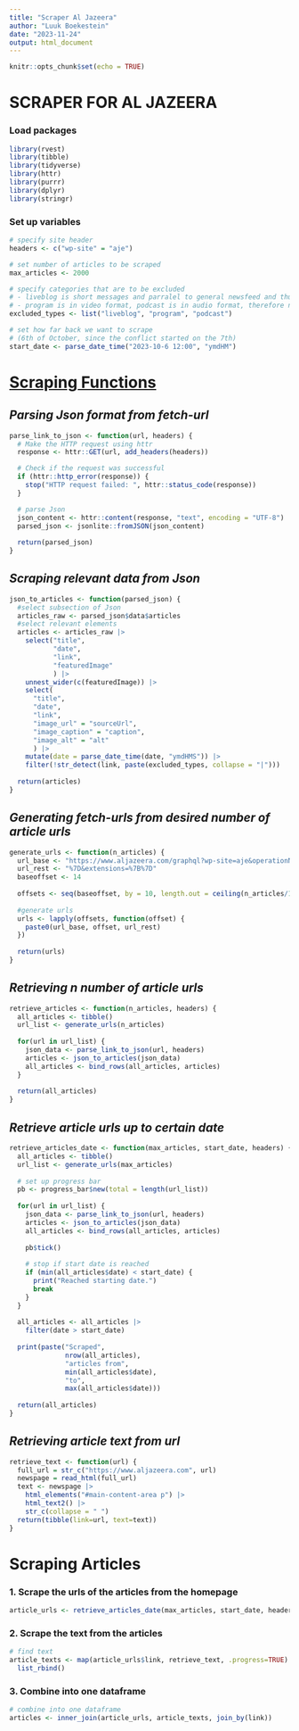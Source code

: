 ```yaml
---
title: "Scraper Al Jazeera"
author: "Luuk Boekestein"
date: "2023-11-24"
output: html_document
---
```


```r
knitr::opts_chunk$set(echo = TRUE)
```

# SCRAPER FOR AL JAZEERA

### Load packages

```r
library(rvest)
library(tibble)
library(tidyverse)
library(httr)
library(purrr)
library(dplyr)
library(stringr)
```

### Set up variables

```r
# specify site header
headers <- c("wp-site" = "aje")

# set number of articles to be scraped
max_articles <- 2000

# specify categories that are to be excluded
# - liveblog is short messages and parralel to general newsfeed and thus not useful
# - program is in video format, podcast is in audio format, therefore not useful
excluded_types <- list("liveblog", "program", "podcast")

# set how far back we want to scrape 
# (6th of October, since the conflict started on the 7th)
start_date <- parse_date_time("2023-10-6 12:00", "ymdHM")
```

# [Scraping Functions]{.underline}

## *Parsing Json format from fetch-url*

```r
parse_link_to_json <- function(url, headers) {
  # Make the HTTP request using httr
  response <- httr::GET(url, add_headers(headers))

  # Check if the request was successful
  if (httr::http_error(response)) {
    stop("HTTP request failed: ", httr::status_code(response))
  }

  # parse Json
  json_content <- httr::content(response, "text", encoding = "UTF-8")
  parsed_json <- jsonlite::fromJSON(json_content)
  
  return(parsed_json)
}
```

## *Scraping relevant data from Json*

```r
json_to_articles <- function(parsed_json) {
  #select subsection of Json
  articles_raw <- parsed_json$data$articles
  #select relevant elements
  articles <- articles_raw |> 
    select("title", 
           "date", 
           "link",
           "featuredImage"
           ) |>
    unnest_wider(c(featuredImage)) |>
    select(
      "title", 
      "date", 
      "link",
      "image_url" = "sourceUrl",
      "image_caption" = "caption",
      "image_alt" = "alt"
      ) |>
    mutate(date = parse_date_time(date, "ymdHMS")) |>
    filter(!str_detect(link, paste(excluded_types, collapse = "|")))
    
  return(articles)
}
```

## *Generating fetch-urls from desired number of article urls*

```r
generate_urls <- function(n_articles) {
  url_base <- "https://www.aljazeera.com/graphql?wp-site=aje&operationName=ArchipelagoAjeSectionPostsQuery&variables=%7B%22category%22%3A%22israel-palestine-conflict%22%2C%22categoryType%22%3A%22tags%22%2C%22postTypes%22%3A%5B%22blog%22%2C%22episode%22%2C%22opinion%22%2C%22post%22%2C%22video%22%2C%22external-article%22%2C%22gallery%22%2C%22podcast%22%2C%22longform%22%2C%22liveblog%22%5D%2C%22quantity%22%3A10%2C%22offset%22%3A"
  url_rest <- "%7D&extensions=%7B%7D"
  baseoffset <- 14
  
  offsets <- seq(baseoffset, by = 10, length.out = ceiling(n_articles/10))
  
  #generate urls
  urls <- lapply(offsets, function(offset) {
    paste0(url_base, offset, url_rest)
  })
  
  return(urls)
}
```

## *Retrieving n number of article urls*

```r
retrieve_articles <- function(n_articles, headers) {
  all_articles <- tibble()
  url_list <- generate_urls(n_articles)
  
  for(url in url_list) {
    json_data <- parse_link_to_json(url, headers)
    articles <- json_to_articles(json_data)
    all_articles <- bind_rows(all_articles, articles)
  }
  
  return(all_articles)
}
```

## *Retrieve article urls up to certain date*

```r
retrieve_articles_date <- function(max_articles, start_date, headers) {
  all_articles <- tibble()
  url_list <- generate_urls(max_articles)
  
  # set up progress bar
  pb <- progress_bar$new(total = length(url_list))
  
  for(url in url_list) {
    json_data <- parse_link_to_json(url, headers)
    articles <- json_to_articles(json_data)
    all_articles <- bind_rows(all_articles, articles)
    
    pb$tick()
    
    # stop if start date is reached
    if (min(all_articles$date) < start_date) {
      print("Reached starting date.")
      break
    }
  }
  
  all_articles <- all_articles |>
    filter(date > start_date)
   
  print(paste("Scraped",
              nrow(all_articles),
              "articles from", 
              min(all_articles$date),
              "to",
              max(all_articles$date)))
        
  return(all_articles)
}
```

## *Retrieving article text from url*

```r
retrieve_text <- function(url) {
  full_url = str_c("https://www.aljazeera.com", url)
  newspage = read_html(full_url)
  text <- newspage |> 
    html_elements("#main-content-area p") |> 
    html_text2() |>
    str_c(collapse = " ")
  return(tibble(link=url, text=text))
}
```

# Scraping Articles

### 1. Scrape the urls of the articles from the homepage

```r
article_urls <- retrieve_articles_date(max_articles, start_date, headers)
```

### 2. Scrape the text from the articles

```r
# find text
article_texts <- map(article_urls$link, retrieve_text, .progress=TRUE) |> 
  list_rbind()
```

### 3. Combine into one dataframe

```r
# combine into one dataframe
articles <- inner_join(article_urls, article_texts, join_by(link))
```
